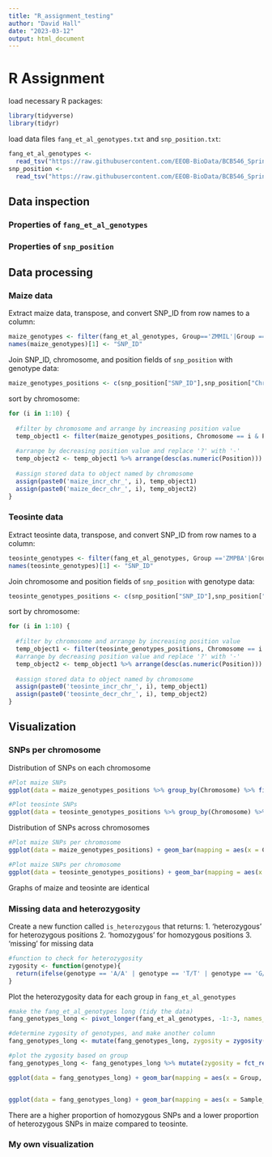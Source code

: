 ---
title: "R_assignment_testing"
author: "David Hall"
date: "2023-03-12"
output: html_document
---

# R Assignment

load necessary R packages:
```{r packages}
library(tidyverse)
library(tidyr)
```

load data files `fang_et_al_genotypes.txt` and `snp_position.txt`:
```{r data}
fang_et_al_genotypes <- 
  read_tsv("https://raw.githubusercontent.com/EEOB-BioData/BCB546_Spring2023/main/assignments/UNIX_Assignment/fang_et_al_genotypes.txt")
snp_position <- 
  read_tsv("https://raw.githubusercontent.com/EEOB-BioData/BCB546_Spring2023/main/assignments/UNIX_Assignment/snp_position.txt")
```

## Data inspection
### Properties of `fang_et_al_genotypes`
### Properties of `snp_position`
## Data processing

### Maize data

Extract maize data, transpose, and convert SNP_ID from row names to a column:
```{r sort_transpose}
maize_genotypes <- filter(fang_et_al_genotypes, Group=='ZMMIL'|Group =='ZMMLR'|Group =='ZMMMR') %>% t() %>% as.data.frame() %>% rownames_to_column()
names(maize_genotypes)[1] <- "SNP_ID"
```

Join SNP_ID, chromosome, and position fields of `snp_position` with genotype data:
```{r join}
maize_genotypes_positions <- c(snp_position["SNP_ID"],snp_position["Chromosome"],snp_position["Position"]) %>% as.data.frame() %>% left_join(maize_genotypes, by = "SNP_ID")
```

sort by chromosome:
```{r chromosomes}
for (i in 1:10) {
  
  #filter by chromosome and arrange by increasing position value
  temp_object1 <- filter(maize_genotypes_positions, Chromosome == i & Position != 'multiple' & Position != 'unknown') %>% arrange(as.numeric(Position))
  
  #arrange by decreasing position value and replace '?' with '-'
  temp_object2 <- temp_object1 %>% arrange(desc(as.numeric(Position))) %>% mutate_if(is.character, str_replace_all, pattern = '[?]', replacement = '-')
  
  #assign stored data to object named by chromosome
  assign(paste0('maize_incr_chr_', i), temp_object1)
  assign(paste0('maize_decr_chr_', i), temp_object2)
}
```


### Teosinte data

Extract teosinte data, transpose, and convert SNP_ID from row names to a column:
```{r sort_transpose}
teosinte_genotypes <- filter(fang_et_al_genotypes, Group =='ZMPBA'|Group =='ZMPIL'|Group =='ZMPJA') %>% t() %>% as.data.frame() %>% rownames_to_column()
names(teosinte_genotypes)[1] <- "SNP_ID"
```

Join chromosome and position fields of `snp_position` with genotype data:
```{r join}
teosinte_genotypes_positions <- c(snp_position["SNP_ID"],snp_position["Chromosome"],snp_position["Position"]) %>% as.data.frame() %>% left_join(teosinte_genotypes, by = "SNP_ID")
```

sort by chromosome:
```{r chromosomes}
for (i in 1:10) {
  
  #filter by chromosome and arrange by increasing position value
  temp_object1 <- filter(teosinte_genotypes_positions, Chromosome == i & Position != 'multiple' & Position != 'unknown') %>% arrange(as.numeric(Position))
  #arrange by decreasing position value and replace '?' with '-'
  temp_object2 <- temp_object1 %>% arrange(desc(as.numeric(Position))) %>% mutate_if(is.character, str_replace_all, pattern = '[?]', replacement = '-')
  
  #assign stored data to object named by chromosome
  assign(paste0('teosinte_incr_chr_', i), temp_object1)
  assign(paste0('teosinte_decr_chr_', i), temp_object2)
}
```

## Visualization

### SNPs per chromosome

Distribution of SNPs on each chromosome
```{r}
#Plot maize SNPs
ggplot(data = maize_genotypes_positions %>% group_by(Chromosome) %>% filter(Chromosome != 'multiple') %>%  filter(Chromosome != 'unknown') %>% filter(Position != 'multiple') %>% filter(Position != 'unknown')) + geom_point(aes(x = as.integer(Position), y = as.integer(Chromosome)), color = 'blue') + labs(x='Position (bases)', y='Chromosome', title='Maize: SNP distrubution by chromosome') + scale_y_continuous(breaks = c(1:10))

#Plot teosinte SNPs
ggplot(data = teosinte_genotypes_positions %>% group_by(Chromosome) %>% filter(Chromosome != 'multiple') %>%  filter(Chromosome != 'unknown') %>% filter(Position != 'multiple') %>% filter(Position != 'unknown')) + geom_point(aes(x = as.integer(Position), y = as.integer(Chromosome)), color = 'red') + labs(x='Position (bases)', y='Chromosome', title='Teosinte: SNP distrubution by chromosome') + scale_y_continuous(breaks = c(1:10))
```

Distribution of SNPs across chromosomes
```{r}
#Plot maize SNPs per chromosome
ggplot(data = maize_genotypes_positions) + geom_bar(mapping = aes(x = Chromosome), fill = 'blue') + theme(axis.text.x = element_text(angle = 90, vjust = 0.5, hjust=1)) + scale_x_discrete(limits=c('1','2','3','4','5','6','7','8','9','10','multiple','unknown')) + labs(x='Chromosome', y='Number of SNPs', title='Maize: SNPs per Chromosome')

#Plot maize SNPs per chromosome
ggplot(data = teosinte_genotypes_positions) + geom_bar(mapping = aes(x = Chromosome), fill = 'red') + theme(axis.text.x = element_text(angle = 90, vjust = 0.5, hjust=1)) + scale_x_discrete(limits=c('1','2','3','4','5','6','7','8','9','10','multiple','unknown')) + labs(x='Chromosome', y='Number of SNPs', title='Teosinte: SNPs per Chromosome')
```
Graphs of maize and teosinte are identical

### Missing data and heterozygosity

Create a new function called `is_heterozygous` that returns:
  1. 'heterozygous' for heterozygous positions
  2. 'homozygous' for homozygous positions
  3. 'missing' for missing data
```{r}
#function to check for heterozygosity
zygosity <- function(genotype){
  return(ifelse(genotype == 'A/A' | genotype == 'T/T' | genotype == 'G/G' | genotype == 'C/C', 'homozygous', ifelse(genotype == '?/?', 'missing', 'heterozygous')))
}
```

Plot the heterozygosity data for each group in `fang_et_al_genotypes`
```{r}
#make the fang_et_al_genotypes long (tidy the data)
fang_genotypes_long <- pivot_longer(fang_et_al_genotypes, -1:-3, names_to = 'SNP_ID', values_to = 'genotype')

#determine zygosity of genotypes, and make another column
fang_genotypes_long <- mutate(fang_genotypes_long, zygosity = zygosity(genotype))

#plot the zygosity based on group
fang_genotypes_long <- fang_genotypes_long %>% mutate(zygosity = fct_relevel(zygosity, 'missing','homozygous','heterozygous'))#change the order so missing is plotted on top

ggplot(data = fang_genotypes_long) + geom_bar(mapping = aes(x = Group, fill= zygosity), position = 'fill') + theme(axis.text.x = element_text(angle = 90, vjust = 0.5, hjust=1)) #plot zygosity based on sample


ggplot(data = fang_genotypes_long) + geom_bar(mapping = aes(x = Sample_ID, fill= zygosity), position = 'fill') + theme(axis.text.x = element_text(angle = 90, vjust = 0.5, hjust=1)) #by sample
```

There are a higher proportion of homozygous SNPs and a lower proportion of heterozygous SNPs in maize compared to teosinte.


### My own visualization
```{r}

```